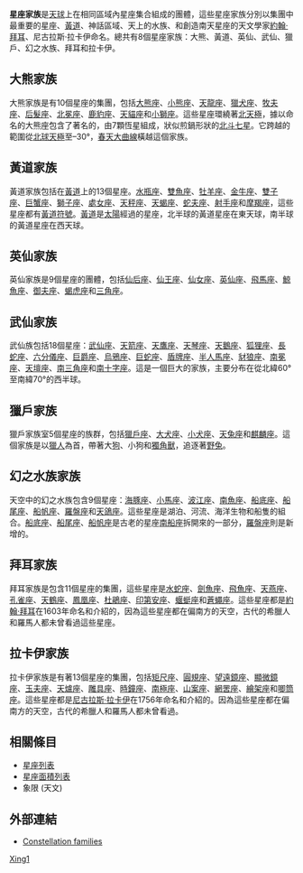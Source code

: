 {{noteTA|1=zh-hans:大曲线;zh-hant:大曲線}}
'''星座家族'''是[[天球|天球]]上在相同區域內星座集合組成的團體，這些星座家族分別以集團中最重要的星座、[[黃道|黃道]]、神話區域、天上的水族、和創造南天星座的天文學家[[約翰·拜耳|約翰·拜耳]]、尼古拉斯·拉卡伊命名。總共有8個星座家族：大熊、黃道、英仙、武仙、獵戶、幻之水族、拜耳和拉卡伊。

== 大熊家族 ==
大熊家族是有10個星座的集團，包括[[大熊座|大熊座]]、[[小熊座|小熊座]]、[[天龍座|天龍座]]、[[獵犬座|獵犬座]]、[[牧夫座|牧夫座]]、[[后髮座|后髮座]]、[[北冕座|北冕座]]、[[鹿豹座|鹿豹座]]、[[天貓座|天貓座]]和[[小獅座|小獅座]]。這些星座環繞著[[天極|北天極]]，據以命名的大熊座包含了著名的，由7顆恆星組成，狀似煎鍋形狀的[[北斗七星|北斗七星]]。它跨越的範圍從[[天極|北球天極]]至–30°，[[春天大曲線|春天大曲線]]橫越這個家族。

== 黃道家族 ==
{{Main|黃道帶}}
黃道家族包括在[[黃道|黃道]]上的13個星座。[[水瓶座|水瓶座]]、[[雙魚座|雙魚座]]、[[牡羊座|牡羊座]]、[[金牛座|金牛座]]、[[雙子座|雙子座]]、[[巨蟹座|巨蟹座]]、[[獅子座|獅子座]]、[[處女座|處女座]]、[[天秤座|天秤座]]、[[天蝎座|天蝎座]]、[[蛇夫座|蛇夫座]]、[[射手座|射手座]]和[[摩羯座|摩羯座]]，這些星座都有[[黃道十二宮|黃道符號]]。[[黃道|黃道]]是[[太陽|太陽]]經過的星座，北半球的黃道星座在東天球，南半球的黃道星座在西天球。

== 英仙家族 ==
英仙家族是9個星座的團體，包括[[仙后座|仙后座]]、[[仙王座|仙王座]]、[[仙女座|仙女座]]、[[英仙座|英仙座]]、[[飛馬座|飛馬座]]、[[鯨魚座|鯨魚座]]、[[御夫座|御夫座]]、[[蝎虎座|蝎虎座]]和[[三角座|三角座]]。

== 武仙家族 ==
武仙族包括18個星座：[[武仙座|武仙座]]、[[天箭座|天箭座]]、[[天鷹座|天鷹座]]、[[天琴座|天琴座]]、[[天鵝座|天鵝座]]、[[狐狸座|狐狸座]]、[[長蛇座|長蛇座]]、[[六分儀座|六分儀座]]、[[巨爵座|巨爵座]]、[[烏鴉座|烏鴉座]]、[[巨蛇座|巨蛇座]]、[[盾牌座|盾牌座]]、[[半人馬座|半人馬座]]、[[豺狼座|豺狼座]]、[[南冕座|南冕座]]、[[天壇座|天壇座]]、[[南三角座|南三角座]]和[[南十字座|南十字座]]。這是一個巨大的家族，主要分布在從北緯60° 至南緯70°的西半球。

== 獵戶家族 ==
獵戶家族室5個星座的族群，包括[[獵戶座|獵戶座]]、[[大犬座|大犬座]]、[[小犬座|小犬座]]、[[天兔座|天兔座]]和[[麒麟座|麒麟座]]。這個家族是以[[獵人|獵人]]為首，帶著大[[狗|狗]]、小狗和[[獨角獸|獨角獸]]，追逐著[[野兔|野兔]]。

== 幻之水族家族 ==
天空中的幻之水族包含9個星座：[[海豚座|海豚座]]、[[小馬座|小馬座]]、[[波江座|波江座]]、[[南魚座|南魚座]]、[[船底座|船底座]]、[[船尾座|船尾座]]、[[船帆座|船帆座]]、[[羅盤座|羅盤座]]和[[天鴿座|天鴿座]]。這些星座是湖泊、河流、海洋生物和船隻的組合。[[船底座|船底座]]、[[船尾座|船尾座]]、[[船帆座|船帆座]]是古老的星座[[南船座|南船座]]拆開來的一部分，[[羅盤座|羅盤座]]則是新增的。

== 拜耳家族 ==
拜耳家族是包含11個星座的集團，這些星座是[[水蛇座|水蛇座]]、[[劍魚座|劍魚座]]、[[飛魚座|飛魚座]]、[[天燕座|天燕座]]、[[孔雀座|孔雀座]]、[[天鶴座|天鶴座]]、[[鳳凰座|鳳凰座]]、[[杜鵑座|杜鵑座]]、[[印第安座|印第安座]]、[[蝘蜓座|蝘蜓座]]和[[蒼蠅座|蒼蠅座]]。這些星座都是[[約翰·拜耳|約翰·拜耳]]在1603年命名和介紹的，因為這些星座都在偏南方的天空，古代的希臘人和羅馬人都未曾看過這些星座。

== 拉卡伊家族 ==
拉卡伊家族是有著13個星座的集團，包括[[矩尺座|矩尺座]]、[[圓規座|圓規座]]、[[望遠鏡座|望遠鏡座]]、[[顯微鏡座|顯微鏡座]]、[[玉夫座|玉夫座]]、[[天爐座|天爐座]]、[[雕具座|雕具座]]、[[時鐘座|時鐘座]]、[[南極座|南極座]]、[[山案座|山案座]]、[[網罟座|網罟座]]、[[繪架座|繪架座]]和[[唧筒座|唧筒座]]。這些星座都是[[尼可拉·路易·拉卡伊|尼古拉斯·拉卡伊]]在1756年命名和介紹的。因為這些星座都在偏南方的天空，古代的希臘人和羅馬人都未曾看過。

== 相關條目 ==
* [[星座列表|星座列表]] 
* [[星座面積列表|星座面積列表]]
* 象限 (天文)

== 外部連結 ==
* [https://web.archive.org/web/20110805062543/http://www.seds.org/Maps/Const/const_family.html Constellation families]

[[Category:星座|Xing1]]